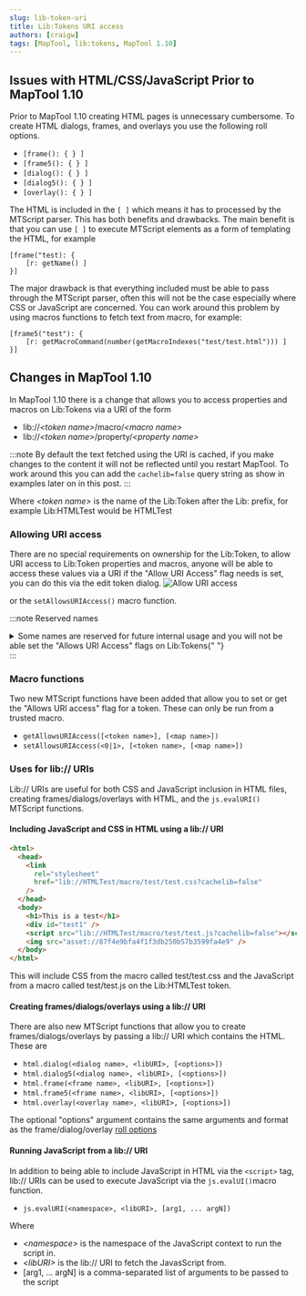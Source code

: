 ```yaml
---
slug: lib-token-uri
title: Lib:Tokens URI access
authors: [craigw]
tags: [MapTool, lib:tokens, MapTool 1.10]
---
```


## Issues with HTML/CSS/JavaScript Prior to MapTool 1.10

Prior to MapTool 1.10 creating HTML pages is unnecessary cumbersome.
To create HTML dialogs, frames, and overlays you use the following roll options.

- `[frame(): { } ]`
- `[frame5(): { } ]`
- `[dialog(): { } ]`
- `[dialog5(): { } ]`
- `[overlay(): { } ]`

The HTML is included in the `[ ]` which means it has to processed by the MTScript parser. This has both benefits and drawbacks.
The main benefit is that you can use `[ ]` to execute MTScript elements as a form of templating the HTML, for example

```
[frame("test): {
    [r: getName() ]
}]
```

The major drawback is that everything included must be able to pass through the MTScript parser, often this will not be the case especially where CSS or JavaScript are concerned.
You can work around this problem by using macros functions to fetch text from macro, for example:

```
[frame5("test"): {
	[r: getMacroCommand(number(getMacroIndexes("test/test.html"))) ]
}]
```

## Changes in MapTool 1.10

In MapTool 1.10 there is a change that allows you to access properties and macros on Lib:Tokens via a URI of the form

- lib://_&lt;token name&gt;_/macro/_&lt;macro name&gt;_
- lib://_&lt;token name&gt;_/property/_&lt;property name&gt;_

:::note
By default the text fetched using the URI is cached, if you make changes to the content it will not be reflected until you restart MapTool. To work around this you can add the `cachelib=false` query string as show in examples later on in this post.
:::

Where _&lt;token name&gt;_ is the name of the Lib:Token after the Lib: prefix, for example Lib:HTMLTest would be HTMLTest

### Allowing URI access

There are no special requirements on ownership for the Lib:Token, to allow URI access to Lib:Token properties and macros, anyone will be able to access these values via a URI if the "Allow URI Access" flag needs is set, you can do this via the edit token dialog.
![Allow URI access](./allow-uri-access.png)

or the `setAllowsURIAccess()` macro function.

:::note Reserved names

<details>
  <summary>
    Some names are reserved for future internal usage and you will not be able
    set the "Allows URI Access" flags on Lib:Tokens{" "}
  </summary>
  <div>
    Reserved names are: Lib tokens with the following names (after the lib:
    part)
    <ul>
      <li> rptools </li>
      <li> maptool </li>
      <li> maptools (because people often call it maptools) </li>
      <li> internal </li>
      <li> builtin </li>
      <li> standard </li>
    </ul>
    Lib tokens starting with the following names (after the lib: part)
    <ul>
      <li> rptools. </li>
      <li> maptool. </li>
      <li> maptools. (because people often call it maptools) </li>
      <li> tokentool. </li>
      <li> net.rptools. </li>
      <li> internal. </li>
      <li> _ </li>
      <li> builtin. </li>
      <li> standard. </li>
      <li> . </li>
    </ul>
  </div>
</details>
:::

### Macro functions

Two new MTScript functions have been added that allow you to set or get the "Allows URI access" flag for a token. These can only be run from a trusted macro.

- `getAllowsURIAccess([<token name>], [<map name>])`
- `setAllowsURIAccess(<0|1>, [<token name>, [<map name>])`

### Uses for lib:// URIs

Lib:// URIs are useful for both CSS and JavaScript inclusion in HTML files, creating frames/dialogs/overlays with HTML, and the `js.evalURI()` MTScript functions.

#### Including JavaScript and CSS in HTML using a lib:// URI

```html
<html>
  <head>
    <link
      rel="stylesheet"
      href="lib://HTMLTest/macro/test/test.css?cachelib=false"
    />
  </head>
  <body>
    <h1>This is a test</h1>
    <div id="test1" />
    <script src="lib://HTMLTest/macro/test/test.js?cachelib=false"></script>
    <img src="asset://87f4e9bfa4f1f3db250b57b3599fa4e9" />
  </body>
</html>
```

This will include CSS from the macro called test/test.css and the JavaScript from a macro called test/test.js on the Lib:HTMLTest token.

#### Creating frames/dialogs/overlays using a lib:// URI

There are also new MTScript functions that allow you to create frames/dialogs/overlays by passing a lib:// URI which contains the HTML.
These are

- `html.dialog(<dialog name>, <libURI>, [<options>])`
- `html.dialog5(<dialog name>, <libURI>, [<options>])`
- `html.frame(<frame name>, <libURI>, [<options>])`
- `html.frame5(<frame name>, <libURI>, [<options>])`
- `html.overlay(<overlay name>, <libURI>, [<options>])`

The optional "options" argument contains the same arguments and format as the frame/dialog/overlay [roll options](https://wiki.rptools.info/index.php/frame5_%28roll_option%29)

#### Running JavaScript from a lib:// URI

In addition to being able to include JavaScript in HTML via the `<script>` tag, lib:// URIs can be used to execute JavaScript via the `js.evalUI()`macro function.

- `js.evalURI(<namespace>, <libURI>, [arg1, ... argN])`

Where

- _&lt;namespace&gt;_ is the namespace of the JavaScript context to run the script in.
- _&lt;libURI&gt;_ is the lib:// URI to fetch the JavasScript from.
- [arg1, ... argN] is a comma-separated list of arguments to be passed to the script
